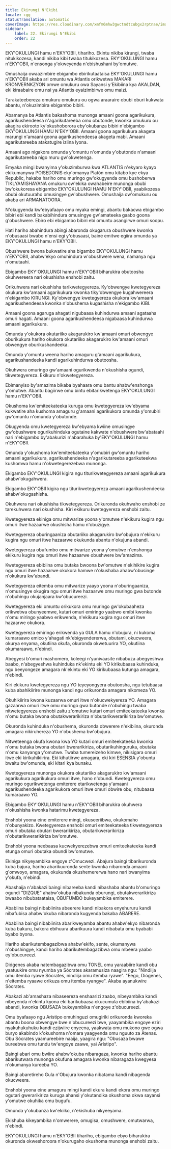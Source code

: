 ```yaml
---
title: Ekirungi N'Ekibi
locale: cgg
statusTranslation: automatic
coverImage: https://res.cloudinary.com/xmfm6mhw3gwctndtcubgx2rptnae/image/upload/v1740337243/small_cover_educacion_fundamental_a051170f1c.webp
sidebar:
    label: 22. Ekirungi N'Ekibi
    order: 22
---
```

EKY'OKULUNGI hamu n'EKY'OBII, tihariho. Ekintu nikiba kirungi, twaba nitukikozesa, kandi nikiba kibi twaba titukikozesa. EKY'OKULUNGI hamu n'EKY'OBII, n'ensonga y'okweyenda n'ebishushani by'omutwe.

Omushaija owaazimbire ebigambo ebirikutaataisa EKY'OKULUNGI hamu n'EKY'OBII akaba ari omuntu wa Atlantis orikwetwa MAKARI KRONVERNKZYON omwe omukuru owa Sayansi y'Ekibiina kya AKALDAN, eki kiraabaire omu nsi ya Atlantis eyaizimbirwe omu maizi.

Tarakateebereza omukuru omukuru ou ogwa araaraire obubi oburi kukwata abantu, n'okuzimbira ebigambo bibiri.

Abamanya ba Atlantis bakashoma munonga amaani goona agarikukura, agarikushendeesa n'agarikutareeba omu obutonde, kwonka omukuru ou akagira ekirooto ky'okushoborora eby'okubanza bibiri n'ebigambo EKY'OKULUNGI HAMU N'EKY'OBII. Amaani goona agarikukura akageta marungi n'amaani goona agarikushendeesa akageta mabi. Amaani agarikutareeba atakatugire iziina lyona.

Amaani ago nigakora omunda y'omuntu n'omunda y'obutonde n'amaani agarikutareeba nigo muru gw'okwetenga.

Emyaka mingi bwanyima y'okuzimburwa kwa ATLANTIS n'ekyaro kyayo ekikumanywa POISEDONIS eky'omanya Platón omu kitabo kye ekya Republic, hakaba hariho omu muringo gw'okugyenda omu bushoberwa TIKLYAMISHAYANA omukuru ow'ekika owahabeire munonga obubi bw'okukoresa ebigambo EKY'OKULUNGI HAMU N'EKY'OBII, yaabikozesa obubi okutuuraho omusingye gw'obushwere. Omushaija ow'omukuru ou akaba ari ARMANATOORA.

N'okugyenda kw'ebyafaayo omu myaka emingi, abantu bakacwa ebigambo bibiri ebi kandi bakabihindura omusingye gw'amateeka gaabo goona g'obushwere. Ebiro ebi ebigambo bibiri ebi omuntu asangirwe omuri soopu.

Hati hariho abahindura abingi abaronda okugarura obushwere kwonka n'obusaasi bwabo n'ensi egi y'obusaasi, baine emitwe egiira omunda ya EKY'OKULUNGI hamu n'EKY'OBII.

Obushwere bwona bukwatire aha bigambo EKY'OKULUNGI hamu n'EKY'OBII, ahabw'ekyo omuhindura w'obushwere wena, namanya ngu n'omutaahi.

Ebigambo EKY'OKULUNGI hamu n'EKY'OBII biharukira obutoosha okuhwereera nari okushisha enshobi zaitu.

Orikuhwera nari okushisha tarikwetegyereza. Ky'obwengye kwetegyereza okukura kw'amaani agarikukura kwonka tiky'obwengye kugahwereera n'ekigambo KIRUNGI. Ky'obwengye kwetegyereza okukora kw'amaani agarikushendeesa kwonka n'obushema kugashisha n'ekigambo KIBI.

Amaani goona agaruga ahagati nigubaasa kuhindurwa amaani agataaha omuri hagati. Amaani goona agarikushendeesa nigabaasa kuhindurwa amaani agarikukura.

Omunda y'okukora okutariiko akagarukiro kw'amaani omuri obwengye oburikukura hariho okukora okutariiko akagarukiro kw'amaani omuri obwengye oburikushandeeka.

Omunda y'omuntu weena hariho amaguru g'amaani agarikukura, agarikushandeeka kandi agarikuhindurwa obutoosha.

Okuhwera omuringo gw'amaani ogurikwenda n'okushisha ogundi, tikwetegyereza. Ekikuru n'okwetegyereza.

Ebimanyiso by'amazima bikaba byahaara omu bantu ahabw'enshonga y'omutwe. Abantu bagiirwe omu bintu ebitarikwetenga EKY'OKULUNGI hamu n'EKY'OBII.

Okushoma kw'emiteekateeka kuruga omu kwetegyereza kw'ebyama kukwatire aha kushoma amaguru g'amaani agarikukora omunda y'omubiri gw'omuntu n'omunda y'obutonde.

Okugyenda omu kwetegyereza kw'ebyama kwiine omusingye gw'obushwere ogurikuhinduka ogutaine kakwate n'obushwere bw'abataahi nari n'ebigambo by'abakurizi n'abarahuka by'EKY'OKULUNGI hamu n'EKY'OBII.

Omunda y'okushoma kw'emiteekateeka y'omubiri gw'omuntu hariho amaani agarikukura, agarikushendeeka n'agarikutareeba agarikuteekwa kushomwa hamu n'okwetegerezebwa munonga.

Ekigambo EKY'OKULUNGI kigira ngu titurikwetegyereza amaani agarikukura ahabw'okugahwera.

Ekigambo EKY'OBII kigira ngu titurikwetegyereza amaani agarikushendeeka ahabw'okugashisha.

Okuhwera nari okushisha tikwetegyereza. Orikuronda okuhwaho enshobi ze tarekuhwera nari okushisha. Kiri ekikuru kwetegyereza enshobi zaitu.

Kwetegyereza ekiniga omu mitwarize yoona y'omutwe n'ekikuru kugira ngu omuri itwe hazaarwe okushisha hamu n'obuzigye.

Kwetegyereza oburingaaniza obutariiko akagarukiro bw'obujura n'ekikuru kugira ngu omuri itwe hazaarwe okukunda abantu n'okujuna abandi.

Kwetegyereza obufumbo omu mitwarize yoona y'omutwe n'enshonga ekikuru kugira ngu omuri itwe hazaarwe obushwere bw'amazima.

Kwetegyereza ebibiina omu butaka bwoona bw'omutwe n'ekihikire kugira ngu omuri itwe hazaarwe okukora hamwe n'okushaba ahabw'obusinge n'okukura kw'abandi.

Kwetegyereza eitemba omu mitwarize yaayo yoona n'oburingaaniza, n'omusingye okugira ngu omuri itwe hazaarwe omu muringo gwa butonde n'obuhingu okujanjaara kw'obucureezi.

Kwetegyereza eki omuntu orikukora omu muringo gw'okubaaheza orikwetwa obunyeemwe, kutari omuri emiringo yaabwo emibi kwonka n'omu miringo yaabwo erikwenda, n'ekikuru kugira ngu omuri itwe hazaarwe okukora.

Kwetegyereza emiringo erikwenda ya GULA hamu n'obujura, ni kukoma kumaraawo emico y'ahagati nk'ebigyendererwa, obutami, okucweera, okurya enyama, okutiina okufa, okuronda okwetuurira YO, okutiina okumaraawo, n'ebindi.

Abegyesi b'omuri mashomero, koleegi n'yunivaasite nibabuza abegyeshwa baabo, n'abegyeshwa kuhinduka nk'ekintu eki YO kirikubaasa kuhinduka, ngu beeyongeze amagara nk'ekintu eki YO kirikubaasa kutunga amagara, n'ebindi.

Kiri ekikuru kwetegyereza ngu YO teyeyongyera obutoosha, ngu tetubaasa kuba abahikiirire munonga kandi ngu orikuronda amagara nikomeza YO.

Okuhikiirira kwona kuzaarwa omuri itwe n'okucwekyereza YO. Amagara gazaarwa omuri itwe omu muringo gwa butonde n'obuhingu twaba nitwetegyereza enshobi zaitu z'omutwe kutari omuri emiteekateeka kwonka n'omu butaka bwona obutakwerarikiriza n'obutarikwerarikiriza bw'omutwe.

Okuronda kuhinduka n'obushema, okuronda obwerere n'ekibiina, okuronda amagara nikiruhereza YO n'obushema bw'obujura.

Nitweteenga okufa kwona kwa YO kutari omuri emiteekateeka kwonka n'omu butaka bwona obutari bwerarikiriza, obutarikuhinguruka, obutaka n'omu kanyanga y'omutwe. Twaba tumereizeho kimwe, nikisigara omuri itwe eki kirikuhikiirira. Eki kihutiirwe amagara, eki kiri ESENSIA y'obuntu bwaitu bw'omunda, eki kitari kya bunaku.

Kwetegyereza munonga okukora okutariiko akagarukiro kw'amaani agarikukura agarikukura omuri itwe, hano n'obundi. Kwetegyereza omu muringo ogurikwetenga emiterere etarikwetenga y'amaani agarikushendeeka agarikukora omuri itwe omuri obwire obu, nitubaasa kumaraawo YO.

Ebigambo EKY'OKULUNGI hamu n'EKY'OBII biharukira okuhwera n'okushisha kwonka hatarimu kwetegyereza.

Enshobi yoona eine emiterere mingi, okuseeriibwa, okukomaho n'obunyakizo. Kwetegyereza enshobi omuri emiteekateeka tikwetegyereza omuri obutaka obutari bwerarikiriza, obutarikwerarikiriza n'obutarikwerarikiriza bw'omutwe.

Enshobi yoona neebaasa kucwekyerezebwa omuri emiteekateeka kandi etunga omuri obutaka obundi bw'omutwe.

Ekiniga nikyeyambika engoye z'Omucwezi. Abajura baingi tibarikuronda kuba bajura, hariho abarikuuronda sente kwonka nibaronda amaani g'omwoyo, amagara, okukunda okushemererwa hano nari bwanyima y'okufa, n'ebindi.

Abashaija n'abakazi baingi nibareeba kandi nibashaba abantu b'omuringo ogundi "DIZQUE" ahabw'okuba nibakunda oburungi, obutakwerarikiriza bwaabo nibubataataisa, OBUFUMBO bukeyambika emiterere.

Ababiina baingi nibabiinira abeerere kandi nibakora enyehururu kandi nibafubisa ahabw'okuba nibaronda kugyenda bakaba ABARERE.

Ababiina baingi nibabiinira abarikweyamba abantu ahabw'ekyo nibaronda kuba bakuru, bakora ebihuura abarikuura kandi nibabata omu byababi byabo byona.

Hariho abarikutembagazibwa ahabw'ekifo, sente, okumanywa n'obushingye, kandi hariho abarikutembagazibwa omu mbeera yaabo ey'obucureezi.

Diógenes akaba natembagazibwa omu TONEL omu yaraabiire kandi obu yaatuukire omu nyumba ya Sócrates akaramusiza naagira ngu: "Nindiija omu itemba ryawe Sócrates, nindiija omu itemba ryawe". "Eego, Diógenes, n'eitemba ryaawe orikuza omu itemba ryangye". Akaba ayanukwire Sócrates.

Abakazi ab'amashaza nibaseereza enshaarizi zaabo, nibeyambika kandi nibeyenda n'ekintu kyona eki barikubaasa okucumula ebibiina by'abakazi abandi, kwonka OBUSAZA bukeyambika n'engoye z'obucureezi.

Omu byafaayo ngu Arístipo omuhinguzi omugiriki orikuronda kworeka abantu boona obwengye bwe n'obucureezi bwe, yaayambika engoye eziri nyakuhukuhuku kandi ezijwiire enyeena, yaakwata omu mukono gwe ogwa buryo akabindo k'okushoma n'omara yaagyenda omu nguuto za Atenas. Obu Sócrates yaamureebire naaija, yaagira ngu: "Obusaza bwawe bureebwa omu tundu tw'engoye zaawe, yai Arístipo".

Baingi abari omu bwiire ahabw'okuba nibaragaza, kwonka hariho abantu abarikutwara munonga okufuna amagara kwonka nibaragaza kwegyesa n'okumanya kureeba YO.

Baingi abaretireho Gula n'Obujura kwonka nibatama kandi nibagenda okucweera.

Enshobi yoona eine amaguru mingi kandi ekura kandi ekora omu muringo ogutari gwerarikiriza kuruga ahansi y'okutandika okushoma okwa sayansi y'omutwe okuhika omu bugufu.

Omunda y'okubanza kw'ekiiko, n'ekishuba nikyeeyama.

Ekishuba kikeyambika n'omwerere, omugisa, omushwere, omutwarwa, n'ebindi.

EKY'OKULUNGI hamu n'EKY'OBII tihariho, ebigambo ebyo biharukira okuronda okweshoroora n'okurugaho okushoma munonga enshobi zaitu.

